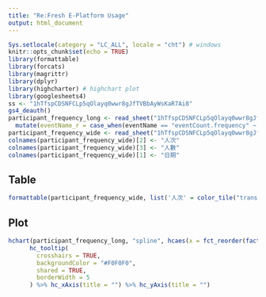 ```yaml
---
title: "Re:Fresh E-Platform Usage"
output: html_document
---
```


```r
Sys.setlocale(category = "LC_ALL", locale = "cht") # windows
knitr::opts_chunk$set(echo = TRUE)
library(formattable)
library(forcats)
library(magrittr)
library(dplyr)
library(highcharter) # highchart plot
library(googlesheets4)
ss <- "1hTfspCDSNFCLp5qOlayq0wwr8gJfTVBbAyWsKaR7Ai8"
gs4_deauth()
participant_frequency_long <- read_sheet("1hTfspCDSNFCLp5qOlayq0wwr8gJfTVBbAyWsKaR7Ai8", sheet = "participant_frequency_long")  %>% 
  mutate(eventName_r = case_when(eventName == "eventCount.frequency" ~ "人次", eventName == "eventCount.participant" ~ "人數"))
participant_frequency_wide <- read_sheet("1hTfspCDSNFCLp5qOlayq0wwr8gJfTVBbAyWsKaR7Ai8", sheet = "participant_frequency_wide") 
colnames(participant_frequency_wide)[2] <- "人次"
colnames(participant_frequency_wide)[3] <- "人數"
colnames(participant_frequency_wide)[1] <- "日期"
```

## Table

```r
formattable(participant_frequency_wide, list('人次' = color_tile("transparent", "pink"), '人數' = color_tile("transparent", "lightblue")))
```

## Plot

```r
hchart(participant_frequency_long, "spline", hcaes(x = fct_reorder(factor(year.month), rowid), y = eventCount , group = eventName_r)) %>%
      hc_tooltip(
        crosshairs = TRUE,
        backgroundColor = "#F0F0F0",
        shared = TRUE, 
        borderWidth = 5
      ) %>% hc_xAxis(title = "") %>% hc_yAxis(title = "")
```